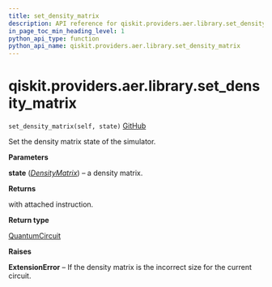 ```yaml
---
title: set_density_matrix
description: API reference for qiskit.providers.aer.library.set_density_matrix
in_page_toc_min_heading_level: 1
python_api_type: function
python_api_name: qiskit.providers.aer.library.set_density_matrix
---
```


# qiskit.providers.aer.library.set\_density\_matrix

<span id="qiskit.providers.aer.library.set_density_matrix" />

`set_density_matrix(self, state)` [GitHub](https://github.com/qiskit/qiskit-aer/tree/stable/0.9/qiskit/providers/aer/library/set_instructions/set_density_matrix.py "view source code")

Set the density matrix state of the simulator.

**Parameters**

**state** ([*DensityMatrix*](qiskit.quantum_info.DensityMatrix "qiskit.quantum_info.DensityMatrix")) – a density matrix.

**Returns**

with attached instruction.

**Return type**

[QuantumCircuit](qiskit.circuit.QuantumCircuit "qiskit.circuit.QuantumCircuit")

**Raises**

**ExtensionError** – If the density matrix is the incorrect size for the current circuit.

